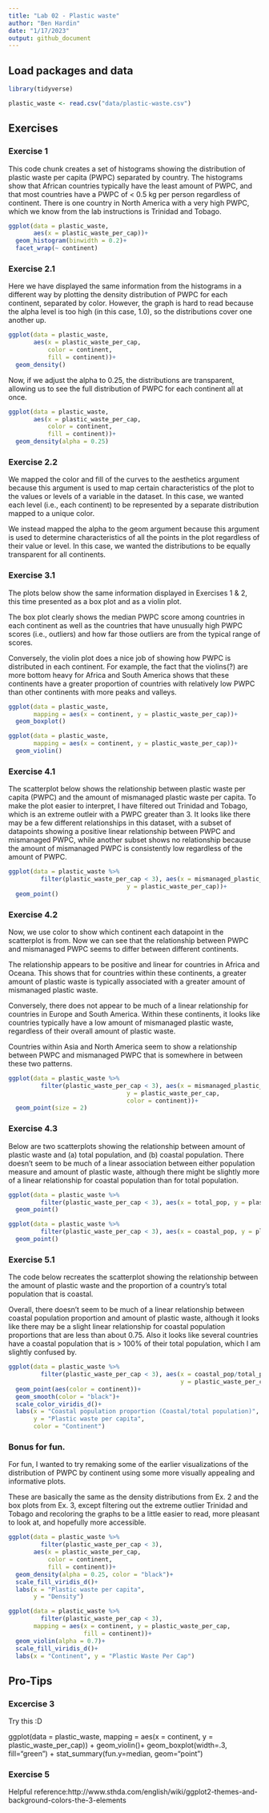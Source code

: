 ```yaml
---
title: "Lab 02 - Plastic waste"
author: "Ben Hardin"
date: "1/17/2023"
output: github_document
---
```


## Load packages and data

```r
library(tidyverse) 
```

```r
plastic_waste <- read.csv("data/plastic-waste.csv")
```

## Exercises

### Exercise 1

This code chunk creates a set of histograms showing the distribution of plastic waste per capita (PWPC) separated by country. The histograms show that African countries typically have the least amount of PWPC, and that most countries have a PWPC of < 0.5 kg per person regardless of continent. There is one country in North America with a very high PWPC, which we know from the lab instructions is Trinidad and Tobago. 

```r
ggplot(data = plastic_waste,
       aes(x = plastic_waste_per_cap))+
  geom_histogram(binwidth = 0.2)+
  facet_wrap(~ continent)
```

### Exercise 2.1

Here we have displayed the same information from the histograms in a different way by plotting the density distribution of PWPC for each continent, separated by color. However, the graph is hard to read because the alpha level is too high (in this case, 1.0), so the distributions cover one another up.

```r
ggplot(data = plastic_waste,
       aes(x = plastic_waste_per_cap,
           color = continent,
           fill = continent))+
  geom_density()
```

Now, if we adjust the alpha to 0.25, the distributions are transparent, allowing us to see the full distribution of PWPC for each continent all at once.

```r
ggplot(data = plastic_waste,
       aes(x = plastic_waste_per_cap,
           color = continent,
           fill = continent))+
  geom_density(alpha = 0.25)
```

### Exercise 2.2

We mapped the color and fill of the curves to the aesthetics argument because this argument is used to map certain characteristics of the plot to the values or levels of a variable in the dataset. In this case, we wanted each level (i.e., each continent) to be represented by a separate distribution mapped to a unique color.

We instead mapped the alpha to the geom argument because this argument is used to determine characteristics of all the points in the plot regardless of their value or level. In this case, we wanted the distributions to be equally transparent for all continents.

### Exercise 3.1

The plots below show the same information displayed in Exercises 1 & 2, this time presented as a box plot and as a violin plot.

The box plot clearly shows the median PWPC score among countries in each continent as well as the countries that have unusually high PWPC scores (i.e., outliers) and how far those outliers are from the typical range of scores.

Conversely, the violin plot does a nice job of showing how PWPC is distributed in each continent. For example, the fact that the violins(?) are more bottom heavy for Africa and South America shows that these continents have a greater proportion of countries with relatively low PWPC than other continents with more peaks and valleys.

```r
ggplot(data = plastic_waste,
       mapping = aes(x = continent, y = plastic_waste_per_cap))+
  geom_boxplot()

ggplot(data = plastic_waste,
       mapping = aes(x = continent, y = plastic_waste_per_cap))+
  geom_violin()
```

### Exercise 4.1

The scatterplot below shows the relationship between plastic waste per capita (PWPC) and the amount of mismanaged plastic waste per capita. To make the plot easier to interpret, I have filtered out Trinidad and Tobago, which is an extreme outleir with a PWPC greater than 3. It looks like there may be a few different relationships in this dataset, with a subset of datapoints showing a positive linear relationship between PWPC and mismanaged PWPC, while another subset shows no relationship because the amount of mismanaged PWPC is consistently low regardless of the amount of PWPC.

```r
ggplot(data = plastic_waste %>%
         filter(plastic_waste_per_cap < 3), aes(x = mismanaged_plastic_waste_per_cap, 
                                 y = plastic_waste_per_cap))+
  geom_point()
```

### Exercise 4.2

Now, we use color to show which continent each datapoint in the scatterplot is from. Now we can see that the relationship between PWPC and mismanaged PWPC seems to differ between different continents. 

The relationship appears to be positive and linear for countries in Africa and Oceana. This shows that for countries within these continents, a greater amount of plastic waste is typically associated with a greater amount of mismanaged plastic waste.

Conversely, there does not appear to be much of a linear relationship for countries in Europe and South America. Within these continents, it looks like countries typically have a low amount of mismanaged plastic waste, regardless of their overall amount of plastic waste.

Countries within Asia and North America seem to show a relationship between PWPC and mismanaged PWPC that is somewhere in between these two patterns.

```r
ggplot(data = plastic_waste %>%
         filter(plastic_waste_per_cap < 3), aes(x = mismanaged_plastic_waste_per_cap, 
                                 y = plastic_waste_per_cap,
                                 color = continent))+
  geom_point(size = 2)
```

### Exercise 4.3

Below are two scatterplots showing the relationship between amount of plastic waste and (a) total population, and (b) coastal population. There doesn't seem to be much of a linear association between either population measure and amount of plastic waste, although there might be slightly more of a linear relationship for coastal population than for total population.

```r
ggplot(data = plastic_waste %>%
         filter(plastic_waste_per_cap < 3), aes(x = total_pop, y = plastic_waste_per_cap))+
  geom_point()
```

```r
ggplot(data = plastic_waste %>%
         filter(plastic_waste_per_cap < 3), aes(x = coastal_pop, y = plastic_waste_per_cap))+
  geom_point()
```

### Exercise 5.1

The code below recreates the scatterplot showing the relationship between the amount of plastic waste and the proportion of a country's total population that is coastal. 

Overall, there doesn't seem to be much of a linear relationship between coastal population proportion and amount of plastic waste, although it looks like there may be a slight linear relationship for coastal population proportions that are less than about 0.75. Also it looks like several countries have a coastal population that is > 100% of their total population, which I am slightly confused by.

```r
ggplot(data = plastic_waste %>%
         filter(plastic_waste_per_cap < 3), aes(x = coastal_pop/total_pop, 
                                                y = plastic_waste_per_cap))+
  geom_point(aes(color = continent))+
  geom_smooth(color = "black")+
  scale_color_viridis_d()+
  labs(x = "Coastal population proportion (Coastal/total population)",
       y = "Plastic waste per capita",
       color = "Continent")
```

### Bonus for fun.

For fun, I wanted to try remaking some of the earlier visualizations of the distribution of PWPC by continent using some more visually appealing and informative plots.

These are basically the same as the density distributions from Ex. 2 and the box plots from Ex. 3, except filtering out the extreme outlier Trinidad and Tobago and recoloring the graphs to be a little easier to read, more pleasant to look at, and hopefully more accessible.

```r
ggplot(data = plastic_waste %>%
         filter(plastic_waste_per_cap < 3),
       aes(x = plastic_waste_per_cap,
           color = continent,
           fill = continent))+
  geom_density(alpha = 0.25, color = "black")+
  scale_fill_viridis_d()+
  labs(x = "Plastic waste per capita",
       y = "Density")

ggplot(data = plastic_waste %>%
         filter(plastic_waste_per_cap < 3),
       mapping = aes(x = continent, y = plastic_waste_per_cap,
                     fill = continent))+
  geom_violin(alpha = 0.7)+
  scale_fill_viridis_d()+
  labs(x = "Continent", y = "Plastic Waste Per Cap")
```

## Pro-Tips

### Excercise 3

Try this :D

ggplot(data = plastic_waste, 
       mapping = aes(x = continent, 
                     y = plastic_waste_per_cap)) +
  geom_violin()+
  geom_boxplot(width=.3, fill="green") +
  stat_summary(fun.y=median, geom="point") 
  
### Exercise 5 

Helpful reference:http://www.sthda.com/english/wiki/ggplot2-themes-and-background-colors-the-3-elements



